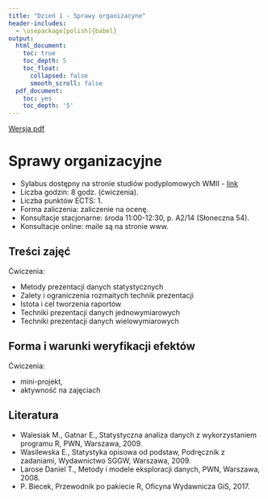 ```yaml
---
title: "Dzień 1 - Sprawy organizacyne"
header-includes:
  - \usepackage[polish]{babel}
output:
  html_document:
    toc: true
    toc_depth: 5
    toc_float:
      collapsed: false
      smooth_scroll: false
  pdf_document:
    toc: yes
    toc_depth: '5'
---
```

<style type="text/css">
.title {
  display: none;
}

.table {
    width:70%;
}

#getting-started img {
  margin-right: 10px;
}

</style>

[Wersja pdf](sprawyorganizacyjne.pdf)

# Sprawy organizacyjne

* Sylabus dostępny na stronie studiów podyplomowych WMII - [link](http://wmii.uwm.edu.pl/psi/sites/default/files/styles/03_techniki_graficznej_prezentacji_danych.pdf)
* Liczba godzin: 8 godz. (ćwiczenia).
* Liczba punktów ECTS: 1.
* Forma zaliczenia: zaliczenie na ocenę.
* Konsultacje stacjonarne: środa 11:00-12:30, p. A2/14 (Słoneczna 54).
* Konsultacje online: maile są na stronie www. 

## Treści zajęć

Ćwiczenia:

* Metody prezentacji danych statystycznych
* Zalety i ograniczenia rozmaitych technik prezentacji
* Istota i cel tworzenia raportów
* Techniki prezentacji danych jednowymiarowych
* Techniki prezentacji danych wielowymiarowych


## Forma i warunki weryfikacji efektów

Ćwiczenia: 

* mini-projekt, 
* aktywność na zajęciach


## Literatura

* Walesiak M., Gatnar E., Statystyczna analiza danych z wykorzystaniem programu R, PWN, Warszawa, 2009.
* Wasilewska E., Statystyka opisowa od podstaw, Podręcznik z zadaniami, Wydawnictwo SGGW, Warszawa, 2009.
* Larose Daniel T., Metody i modele eksploracji danych, PWN, Warszawa, 2008.
* P. Biecek, Przewodnik po pakiecie R, Oficyna Wydawnicza GiS, 2017.




</div>

